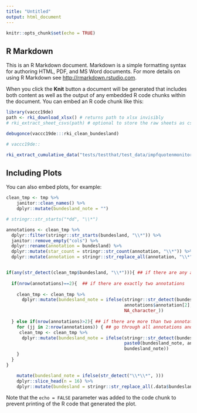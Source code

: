 ```yaml
---
title: "Untitled"
output: html_document
---
```


```r
knitr::opts_chunk$set(echo = TRUE)
```

## R Markdown

This is an R Markdown document. Markdown is a simple formatting syntax for authoring HTML, PDF, and MS Word documents. For more details on using R Markdown see <http://rmarkdown.rstudio.com>.

When you click the **Knit** button a document will be generated that includes both content as well as the output of any embedded R code chunks within the document. You can embed an R code chunk like this:

```r
library(vaccc19de)
path <- rki_download_xlsx() # returns path to xlsx invisibly
# rki_extract_sheet_csvs(path) # optional to store the raw sheets as csvs

debugonce(vaccc19de:::rki_clean_bundesland)

# vaccc19de::

rki_extract_cumulative_data("tests/testthat/test_data/impfquotenmonitoring.xlsx")
```

## Including Plots

You can also embed plots, for example:

```r
clean_tmp <- tmp %>%
    janitor::clean_names() %>% 
    dplyr::mutate(bundesland_note = "")

# stringr::str_starts("*dd", "\\*")

annotations <- clean_tmp %>% 
  dplyr::filter(stringr::str_starts(bundesland, "\\*")) %>% 
  janitor::remove_empty("cols") %>% 
  dplyr::rename(annotation = bundesland) %>% 
  dplyr::mutate(star_count = stringr::str_count(annotation, "\\*")) %>%
  dplyr::mutate(annotation = stringr::str_replace_all(annotation, "\\*", ""))


if(any(str_detect(clean_tmp$bundesland, "\\*"))){ ## if there are any annotations for a bundesland
  
  if(nrow(annotations)==2){  ## if there are exactly two annotations
    
    clean_tmp <- clean_tmp %>% 
      dplyr::mutate(bundesland_note = ifelse(stringr::str_detect(bundesland, "\\*\\*"),
                                             annotations$annotation[2],
                                             NA_character_))
    
  } else if(nrow(annotations)>2){ ## if there are more than two annotations
    for (jj in 2:nrow(annotations)) { ## go through all annotations and paste them together with a \n
     clean_tmp <- clean_tmp %>% 
      dplyr::mutate(bundesland_note = ifelse(stringr::str_detect(bundesland, strrep("\\*", jj)),
                                             paste0(bundesland_note, annotations$annotation[jj], "\n"),
                                             bundesland_note))   
    }  
  }
}

    mutate(bundesland_note = ifelse(str_detect("\\*\\*", )))
    dplyr::slice_head(n = 16) %>%
    dplyr::mutate(bundesland = stringr::str_replace_all(.data$bundesland, "\\*", "")) # replace ** in data

```

Note that the `echo = FALSE` parameter was added to the code chunk to prevent printing of the R code that generated the plot.
